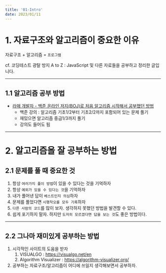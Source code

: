 ```yaml
---
title: '01-Intro'
date: 2023/01/11
---
```


# 1. 자료구조와 알고리즘이 중요한 이유

자료구조 + 알고리즘 = `프로그램`

cf. 코딩테스트 광탈 방지 A to Z : JavaScript 및 다른 자료들을 공부하고 정리한 글입니다.

---

## 1.1 알고리즘 공부 방법

- [라매 개발자 - 백준 온라인 저지(BOJ)로 처음 알고리즘 시작해서 공부했던 방법](https://youtu.be/H6z1_tnyhp0)
  - 백준 강의 : 알고리즘 기초1/2부터 기초2/2까지 포함되어 있는 문제 풀기
  - 재밌으면 알고리즘 중급1/3까지 풀기
  - 강의도 들어도 됨

---

# 2. 알고리즘을 잘 공부하는 방법

## 2.1 문제를 풀 때 중요한 것

1. 항상 `여러가지 풀이 방법`이 있을 수 있다는 것을 기억하자
2. 항상 `예외가 있을 수 있다는 것`을 기억하자
3. 내가 풀어낸 답이 `베스트인지 의심`하자
4. 문제를 풀었다면 `시행착오를 모두 기록`하자
5. `다른 사람의 코드`를 많이 보자. 생각하지 못했던 방법을 발견할 수 있다.
6. 쉽게 포기하지 말자. 하지만 `도저히 모르겠다면 답을 보는 것`도 좋은 방법이다.

---

## 2.2 그나마 재미있게 공부하는 방법

1. 시각적인 사이트의 도움을 받자
   1. VISUALGO : https://visualgo.net/en
   2. Algorithm Visualizer : https://algorithm-visualizer.org/
2. 공부하는 자료구조/알고리즘이 어디에 쓰일지 생각해보면서 공부하자.
